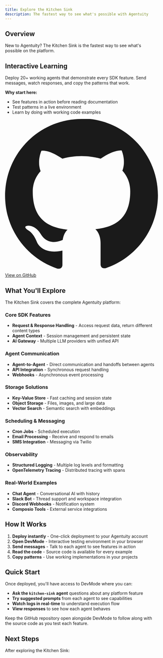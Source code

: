 ```yaml
---
title: Explore the Kitchen Sink
description: The fastest way to see what's possible with Agentuity
---
```


## Overview

New to Agentuity? The Kitchen Sink is the fastest way to see what's possible on the platform.

## Interactive Learning

Deploy 20+ working agents that demonstrate every SDK feature. Send messages, watch responses, and copy the patterns that work.

**Why start here:**
- See features in action before reading documentation
- Test patterns in a live environment
- Learn by doing with working code examples

<div className="my-8">
  <a
    href="https://github.com/agentuity/kitchen-sink-ts"
    target="_blank"
    rel="noopener noreferrer"
    className="inline-flex items-center justify-center px-6 py-3 border text-base font-medium rounded-md no-underline bg-fd-secondary"
  ><svg className="h-4 w-4 mr-2" fill="currentColor" viewBox="0 0 24 24"><path d="M12 0c-6.626 0-12 5.373-12 12 0 5.302 3.438 9.8 8.207 11.387.599.111.793-.261.793-.577v-2.234c-3.338.726-4.033-1.416-4.033-1.416-.546-1.387-1.333-1.756-1.333-1.756-1.089-.745.083-.729.083-.729 1.205.084 1.839 1.237 1.839 1.237 1.07 1.834 2.807 1.304 3.492.997.107-.775.418-1.305.762-1.604-2.665-.305-5.467-1.334-5.467-5.931 0-1.311.469-2.381 1.236-3.221-.124-.303-.535-1.524.117-3.176 0 0 1.008-.322 3.301 1.23.957-.266 1.983-.399 3.003-.404 1.02.005 2.047.138 3.006.404 2.291-1.552 3.297-1.23 3.297-1.30.653 1.653.242 2.874.118 3.176.77.84 1.235 1.911 1.235 3.221 0 4.609-2.807 5.624-5.479 5.921.43.372.823 1.102.823 2.222v3.293c0 .319.192.694.801.576 4.765-1.589 8.199-6.086 8.199-11.386 0-6.627-5.373-12-12-12z"/></svg> View on GitHub</a>
</div>

## What You'll Explore

The Kitchen Sink covers the complete Agentuity platform:

### Core SDK Features
- **Request & Response Handling** - Access request data, return different content types
- **Agent Context** - Session management and persistent state
- **AI Gateway** - Multiple LLM providers with unified API

### Agent Communication
- **Agent-to-Agent** - Direct communication and handoffs between agents
- **API Integration** - Synchronous request handling
- **Webhooks** - Asynchronous event processing

### Storage Solutions
- **Key-Value Store** - Fast caching and session state
- **Object Storage** - Files, images, and large data
- **Vector Search** - Semantic search with embeddings

### Scheduling & Messaging
- **Cron Jobs** - Scheduled execution
- **Email Processing** - Receive and respond to emails
- **SMS Integration** - Messaging via Twilio

### Observability
- **Structured Logging** - Multiple log levels and formatting
- **OpenTelemetry Tracing** - Distributed tracing with spans

### Real-World Examples
- **Chat Agent** - Conversational AI with history
- **Slack Bot** - Thread support and workspace integration
- **Discord Webhooks** - Notification system
- **Composio Tools** - External service integrations

## How It Works

1. **Deploy instantly** - One-click deployment to your Agentuity account
2. **Open DevMode** - Interactive testing environment in your browser
3. **Send messages** - Talk to each agent to see features in action
4. **Read the code** - Source code is available for every example
5. **Copy patterns** - Use working implementations in your projects

## Quick Start

Once deployed, you'll have access to DevMode where you can:

- **Ask the `kitchen-sink` agent** questions about any platform feature
- **Try suggested prompts** from each agent to see capabilities
- **Watch logs in real-time** to understand execution flow
- **View responses** to see how each agent behaves

<Callout type="info">
Keep the GitHub repository open alongside DevMode to follow along with the source code as you test each feature.
</Callout>

## Next Steps

After exploring the Kitchen Sink:

<Cards>
  <Card
    title="Build Your First Agent"
    href="/Introduction/getting-started"
    description="Follow our step-by-step guide to create and deploy your own agent."
  />
  <Card
    title="JavaScript SDK"
    href="/SDKs/javascript"
    description="Dive deeper into the JavaScript SDK documentation."
  />
  <Card
    title="Platform Architecture"
    href="/Introduction/architecture"
    description="Understand how Agentuity's infrastructure works."
  />
  <Card
    title="Agent Templates"
    href="/Introduction/templates"
    description="Choose from pre-configured frameworks and providers."
  />
</Cards>